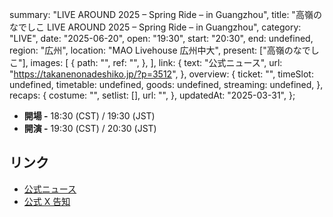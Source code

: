   summary: "LIVE AROUND 2025 – Spring Ride – in Guangzhou",
  title: "高嶺のなでしこ LIVE AROUND 2025 – Spring Ride – in Guangzhou",
  category: "LIVE",
  date: "2025-06-20",
  open: "19:30",
  start: "20:30",
  end: undefined,
  region: "広州",
  location: "MAO Livehouse 広州中大",
  present: ["高嶺のなでしこ"],
  images: [
    {
      path: "",
      ref: "",
    },
  ],
  link: {
    text: "公式ニュース",
    url: "https://takanenonadeshiko.jp/?p=3512",
  },
  overview: {
    ticket: "",
    timeSlot: undefined,
    timetable: undefined,
    goods: undefined,
    streaming: undefined,
  },
  recaps: {
    costume: "",
    setlist: [],
    url: "",
  },
  updatedAt: "2025-03-31",
};

- **開場 -** 18:30 (CST) / 19:30 (JST)
- **開演 -** 19:30 (CST) / 20:30 (JST)

## リンク

- [公式ニュース](https://takanenonadeshiko.jp/?p=3512)
- [公式 X 告知](https://x.com/takanenofficial/status/1906662764279738773)
